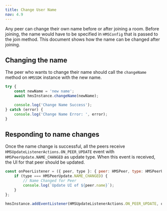 ```yaml
---
title: Change User Name
nav: 4.9
---
```


Any peer can change their own name before or after joining a room. Before joining, the name would have to be specified in `HMSConfig` that is passed
to the join method. This document shows how the name can be changed after joining.

## Changing the name

The peer who wants to change their name should call the `changeName` method on `HMSSDK` instance with the new name.

```js
try {
    const newName = 'new name';
    await hmsInstance.changeName(newName);

    console.log('Change Name Success');
} catch (error) {
    console.log('Change Name Error: ', error);
}
```

## Responding to name changes

Once the name change is successful, all the peers receive `HMSUpdateListenerActions.ON_PEER_UPDATE` event with `HMSPeerUpdate.NAME_CHANGED` as update type.
When this event is received, the UI for that peer should be updated.

```js
const onPeerListener = ({ peer, type }: { peer: HMSPeer, type: HMSPeerUpdate }) => {
    if (type === HMSPeerUpdate.NAME_CHANGED) {
        // Name Changed for Peer
        console.log(`Update UI of ${peer.name}`);
    }
};

hmsInstance.addEventListener(HMSUpdateListenerActions.ON_PEER_UPDATE, onPeerListener);
```

